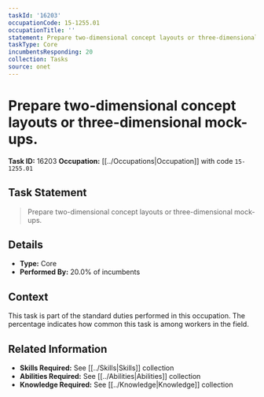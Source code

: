```yaml
---
taskId: '16203'
occupationCode: 15-1255.01
occupationTitle: ''
statement: Prepare two-dimensional concept layouts or three-dimensional mock-ups.
taskType: Core
incumbentsResponding: 20
collection: Tasks
source: onet
---
```

# Prepare two-dimensional concept layouts or three-dimensional mock-ups.

**Task ID:** 16203
**Occupation:** [[../Occupations|Occupation]] with code `15-1255.01`

## Task Statement

> Prepare two-dimensional concept layouts or three-dimensional mock-ups.

## Details

- **Type:** Core
- **Performed By:** 20.0% of incumbents

## Context

This task is part of the standard duties performed in this occupation. The percentage indicates how common this task is among workers in the field.

## Related Information

- **Skills Required:** See [[../Skills|Skills]] collection
- **Abilities Required:** See [[../Abilities|Abilities]] collection
- **Knowledge Required:** See [[../Knowledge|Knowledge]] collection
